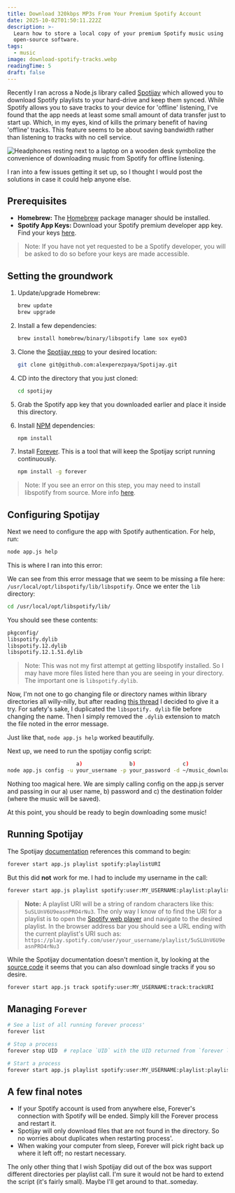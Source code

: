 ```yaml
---
title: Download 320kbps MP3s From Your Premium Spotify Account
date: 2025-10-02T01:50:11.222Z
description: >-
  Learn how to store a local copy of your premium Spotify music using
  open-source software.
tags:
  - music
image: download-spotify-tracks.webp
readingTime: 5
draft: false
---
```








Recently I ran across a Node.js library called [Spotijay][spotijay] which
allowed you to download Spotify playlists to your hard-drive and keep them
synced. While Spotify allows you to save tracks to your device for 'offline'
listening, I've found that the app needs at least some small amount of data
transfer just to start up. Which, in my eyes, kind of kills the primary benefit
of having 'offline' tracks. This feature seems to be about saving bandwidth
rather than listening to tracks with no cell service.

![Headphones resting next to a laptop on a wooden desk symbolize the convenience of downloading music from Spotify for offline listening.](download-spotify-tracks.webp)

I ran into a few issues getting it set up, so I thought I would post the
solutions in case it could help anyone else.

## Prerequisites

- **Homebrew:** The [Homebrew][homebrew] package manager should be installed.
- **Spotify App Keys:** Download your Spotify premium developer app key. Find
  your keys [here][spotify_keys].

> Note: If you have not yet requested to be a Spotify developer, you will be
> asked to do so before your keys are made accessible.

## Setting the groundwork

1. Update/upgrade Homebrew:

   ```bash
   brew update
   brew upgrade
   ```

2. Install a few dependencies:

   ```bash
   brew install homebrew/binary/libspotify lame sox eyeD3
   ```

3. Clone the [Spotijay repo][spotijay] to your desired location:

   ```bash
   git clone git@github.com:alexperezpaya/Spotijay.git
   ```

4. CD into the directory that you just cloned:

   ```bash
   cd spotijay
   ```

5. Grab the Spotify app key that you downloaded earlier and place it inside this
   directory.

6. Install [NPM][npm] dependencies:

   ```bash
   npm install
   ```

7. Install [Forever][forever]. This is a tool that will keep the Spotijay script
   running continuously.

   ```bash
   npm install -g forever
   ```

> Note: If you see an error on this step, you may need to install libspotify
> from source. More info [here][install_error].

## Configuring Spotijay

Next we need to configure the app with Spotify authentication. For help, run:

```bash
node app.js help
```

This is where I ran into this error:

<script src="https://gist.github.com/benjamincharity/df50392a38652534f4be.js"></script>

We can see from this error message that we seem to be missing a file here:
`/usr/local/opt/libspotify/lib/libspotify`. Once we enter the `lib` directory:

```bash
cd /usr/local/opt/libspotify/lib/
```

You should see these contents:

```bash
pkgconfig/
libspotify.dylib
libspotify.12.dylib
libspotify.12.1.51.dylib
```

> Note: This was not my first attempt at getting libspotify installed. So I may
> have more files listed here than you are seeing in your directory. The
> important one is `libspotify.dylib`.

Now, I'm not one to go changing file or directory names within library
directories all willy-nilly, but after reading [this thread][libspotify_name] I
decided to give it a try. For safety's sake, I duplicated the
`libspotify. dylib` file before changing the name. Then I simply removed the
`.dylib` extension to match the file noted in the error message.

Just like that, `node app.js help` worked beautifully.

Next up, we need to run the spotijay config script:

```bash
                      a)               b)               c)
node app.js config -u your_username -p your_password -d ~/music_download
```

Nothing too magical here. We are simply calling config on the app.js server and
passing in our a) user name, b) password and c) the destination folder (where
the music will be saved).

At this point, you should be ready to begin downloading some music!

## Running Spotijay

The Spotijay [documentation][spotijay_docs] references this command to begin:

```bash
forever start app.js playlist spotify:playlistURI
```

But this did **not** work for me. I had to include my username in the call:

```bash
forever start app.js playlist spotify:user:MY_USERNAME:playlist:playlistURI
```

> **Note:** A playlist URI will be a string of random characters like this:
> `5uSLUnV6U9easnPRO4rNu3`. The only way I know of to find the URI for a
> playlist is to open the [Spotify web player][web_player] and navigate to the
> desired playlist. In the browser address bar you should see a URL ending with
> the current playlist's URI such as:
> `https://play.spotify.com/user/your_username/playlist/5uSLUnV6U9easnPRO4rNu3`

While the Spotijay documentation doesn't mention it, by looking at the [source
code][track] it seems that you can also download single tracks if you so desire.

```bash
forever start app.js track spotify:user:MY_USERNAME:track:trackURI
```

## Managing `Forever`

```bash
# See a list of all running forever process'
forever list

# Stop a process
forever stop UID  # replace `UID` with the UID returned from `forever list`

# Start a process
forever start app.js playlist spotify:user:MY_USERNAME:playlist:playlistURI
```

## A few final notes

- If your Spotify account is used from anywhere else, Forever's connection with
  Spotify will be ended. Simply kill the Forever process and restart it.
- Spotijay will only download files that are not found in the directory. So no
  worries about duplicates when restarting process'.
- When waking your computer from sleep, Forever will pick right back up where it
  left off; no restart necessary.

The only other thing that I wish Spotijay did out of the box was support
different directories per playlist call. I'm sure it would not be hard to extend
the script (it's fairly small). Maybe I'll get around to that..someday.

[spotijay]: https://github.com/alexperezpaya/Spotijay
[homebrew]: https://brew.sh/
[spotify_keys]: https://devaccount.spotify.com/my-account/keys/
[npm]: https://www.npmjs.com/
[forever]: https://github.com/foreverjs/forever
[install_error]: https://github.com/alexperezpaya/Spotijay/issues/3
[libspotify_name]: https://github.com/alexperezpaya/Spotijay/issues/5
[spotijay_docs]: https://github.com/alexperezpaya/Spotijay/blob/master/README.md
[web_player]: https://play.spotify.com
[track]: https://github.com/alexperezpaya/Spotijay/blob/master/app.js#L103-L111
